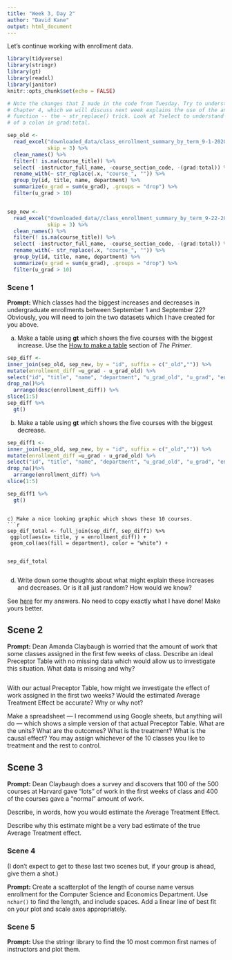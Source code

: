 ```yaml
---
title: "Week 3, Day 2"
author: "David Kane"
output: html_document
---
```


Let's continue working with enrollment data.


```r
library(tidyverse)
library(stringr)
library(gt)
library(readxl)
library(janitor)
knitr::opts_chunk$set(echo = FALSE)

# Note the changes that I made in the code from Tuesday. Try to understand them.
# Chapter 4, which we will discuss next week explains the use of the anonymous
# function -- the ~ str_replace() trick. Look at ?select to understand the use
# of a colon in grad:total.

sep_old <- 
  read_excel("downloaded_data/class_enrollment_summary_by_term_9-1-2020.xlsx", 
             skip = 3) %>% 
  clean_names() %>% 
  filter(! is.na(course_title)) %>% 
  select( -instructor_full_name, -course_section_code, -(grad:total)) %>%
  rename_with(~ str_replace(.x, "course_", "")) %>% 
  group_by(id, title, name, department) %>% 
  summarize(u_grad = sum(u_grad), .groups = "drop") %>% 
  filter(u_grad > 10)


sep_new <- 
  read_excel("downloaded_data//class_enrollment_summary_by_term_9-22-2020.xlsx", 
             skip = 3) %>% 
  clean_names() %>% 
  filter(! is.na(course_title)) %>% 
  select( -instructor_full_name, -course_section_code, -(grad:total)) %>%
  rename_with(~ str_replace(.x, "course_", "")) %>% 
  group_by(id, title, name, department) %>% 
  summarize(u_grad = sum(u_grad), .groups = "drop") %>% 
  filter(u_grad > 10)
```

### Scene 1

**Prompt:** Which classes had the biggest increases and decreases in undergraduate enrollments between September 1 and September 22? Obviously, you will need to join the two datasets which I have created for you above.

a) Make a table using **gt** which shows the five courses with the biggest increase. Use the [How to make a table](https://davidkane9.github.io/PPBDS/tools.html#how-to-make-a-table) section of *The Primer*.
```r
sep_diff <-
inner_join(sep_old, sep_new, by = "id", suffix = c("_old","")) %>%
mutate(enrollment_diff =u_grad - u_grad_old) %>%
select("id", "title", "name", "department", "u_grad_old", "u_grad", "enrollment_diff") %>%
drop_na()%>%
  arrange(desc(enrollment_diff)) %>%
slice(1:5)
sep_diff %>%
  gt()
```



b) Make a table using **gt** which shows the five courses with the biggest decrease.
```r
sep_diff1 <-
inner_join(sep_old, sep_new, by = "id", suffix = c("_old","")) %>%
mutate(enrollment_diff =u_grad - u_grad_old) %>%
select("id", "title", "name", "department", "u_grad_old", "u_grad", "enrollment_diff") %>%
drop_na()%>%
  arrange(enrollment_diff) %>%
slice(1:5)

sep_diff1 %>%
  gt()
```
```

c) Make a nice looking graphic which shows these 10 courses.
```r
sep_dif_total <- full_join(sep_diff, sep_diff1) %>%
 ggplot(aes(x= title, y = enrollment_diff)) +
 geom_col(aes(fill = department), color = "white") +
 
 
sep_dif_total
 
```

d) Write down some thoughts about what might explain these increases and decreases. Or is it all just random? How would we know?

See [here](https://rpubs.com/dkane/week-3) for my answers. No need to copy exactly what I have done! Make yours better.



## Scene 2

**Prompt:** Dean Amanda Claybaugh is worried that the amount of work that some classes assigned in the first few weeks of class. Describe an ideal Preceptor Table with no missing data which would allow us to investigate this situation. What data is missing and why? 
```r

```

With our actual Preceptor Table, how might we investigate the effect of work assigned in the first two weeks? Would the estimated Average Treatment Effect be accurate? Why or why not?

Make a spreadsheet --- I recommend using Google sheets, but anything will do --- which shows a simple version of that actual Preceptor Table. What are the units? What are the outcomes? What is the treatment? What is the causal effect? You may assign whichever of the 10 classes you like to treatment and the rest to control.

## Scene 3

**Prompt:** Dean Claybaugh does a survey and discovers that 100 of the 500 courses at Harvard gave "lots" of work in the first weeks of class and 400 of the courses gave a "normal" amount of work.

Describe, in words, how you would estimate the Average Treatment Effect. 

Describe why this estimate might be a very bad estimate of the true Average Treatment effect.

### Scene 4

(I don't expect to get to these last two scenes but, if your group is ahead, give them a shot.)

**Prompt:** Create a scatterplot of the length of course name versus enrollment for the Computer Science and Economics Department. Use `nchar()` to find the length, and include spaces. Add a linear line of best fit on your plot and scale axes appropriately.


### Scene 5

**Prompt:** Use the stringr library to find the 10 most common first names of instructors and plot them. 

